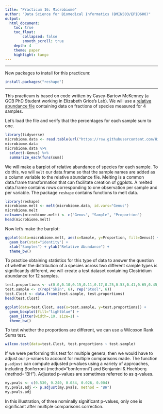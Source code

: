 ```yaml
---
title: "Practicum 16: Microbiome"
author: "Data Science for Biomedical Informatics (BMIN503/EPID600)"
output: 
  html_document:
    toc: true
    toc_float: 
        collapsed: false
        smooth_scroll: true
    depth: 4 
    theme: paper 
    highlight: tango
---
```

***
New packages to install for this practicum:
```r
install.packages("reshape")
```
***

This practicum is based on code written by Casey-Bartow McKenney (a GCB PhD Student working in Elizabeth Grice's Lab). We will use a [relative abundance file](https://raw.githubusercontent.com/HimesGroup/BMIN503/master/DataFiles/Sample_Rel_Abund.txt) containing data on fractions of species measured for 4 samples. 

Let's load the file and verify that the percentages for each sample sum to one.
```r
library(tidyverse)
microbiome.data <- read.table(url("https://raw.githubusercontent.com/HimesGroup/BMIN503/master/DataFiles/Sample_Rel_Abund.txt"), header=TRUE)
microbiome.data
microbiome.data %>%
  select(-Genus) %>%
  summarize_each(funs(sum))
```

We will make a barplot of relative abundance of species for each sample. To do this, we will `melt` our data.frame so that the sample names are added as a column variable to the relative abundance file. Melting is a common data.frame transformation that can facilitate creation of ggplots. A melted data.frame contains rows corresponding to one observation per sample and per variable. The package `reshape` contains functions to melt data.

```r
library(reshape)
microbiome.melt <- melt(microbiome.data, id.vars="Genus")
microbiome.melt
colnames(microbiome.melt) <- c("Genus", "Sample", "Proportion")
head(microbiome.melt)
```

Now let's make the barplot:
```r
ggplot(data=microbiome.melt, aes(x=Sample, y=Proportion, fill=Genus)) +
  geom_bar(stat="identity") + 
  xlab("Samples") + ylab("Relative Abundance") +
  theme_bw() 
```

To practice obtaining statistics for this type of data to answer the question of whether the distribution of a species across two different sample types is significantly different, we will create a test dataset containing Clostridium abundance for 12 samples.
```r
test.proportions <- c(0.0,0.10,0.15,0.11,0.17,0.25,0.53,0.41,0.65,0.45,0.40,0.50)
test.sample <- c(rep("Skin", 6), rep("Stool", 6))
test.Clost <- data.frame(test.sample, test.proportions)
head(test.Clost)

ggplot(data=test.Clost, aes(x=test.sample, y=test.proportions)) +
  geom_boxplot(fill="lightblue") +
  geom_jitter(width=.10, size=1) +
  theme_bw()
```

To test whether the proportions are different, we can use a Wilcoxon Rank Sums test. 
```r
wilcox.test(data=test.Clost, test.proportions ~ test.sample)
```

If we were performing this test for multiple genera, then we would have to adjust our p-values to account for multiple comparisons made. The function `p.adjust` can compute adjusted p-values using a variety of approaches, including Bonferroni (method="bonferroni") and Benjamini & Hochberg (method="BH"). Adjusted p-values are sometimes referred to as q-values.

```r
my.pvals <- c(0.530, 0.240, 0.034, 0.026, 0.004)
my.pvals.adj <- p.adjust(my.pvals, method = "BH")
my.pvals.adj
```

In this illustration, of three nominally significant p-values, only one is significant after multiple comparisons correction. 
